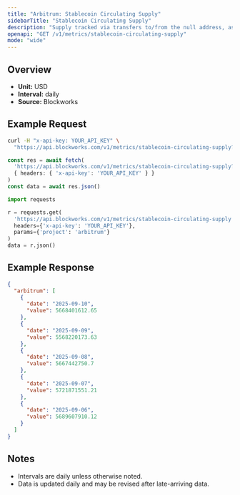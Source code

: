 ```yaml
---
title: "Arbitrum: Stablecoin Circulating Supply"
sidebarTitle: "Stablecoin Circulating Supply"
description: "Supply tracked via transfers to/from the null address, as well as distinct issuance and redemption events for supported stablecoins. Circulating supply remove supply held in bridges, token treasuries, and known mint/burn addresses."
openapi: "GET /v1/metrics/stablecoin-circulating-supply"
mode: "wide"
---
```


## Overview

- **Unit:** USD
- **Interval:** daily
- **Source:** Blockworks

## Example Request

<CodeGroup>

```bash cURL
curl -H "x-api-key: YOUR_API_KEY" \
  "https://api.blockworks.com/v1/metrics/stablecoin-circulating-supply?project=arbitrum"
```

```typescript TypeScript
const res = await fetch(
  'https://api.blockworks.com/v1/metrics/stablecoin-circulating-supply?project=arbitrum',
  { headers: { 'x-api-key': 'YOUR_API_KEY' } }
)
const data = await res.json()
```

```python Python
import requests

r = requests.get(
  'https://api.blockworks.com/v1/metrics/stablecoin-circulating-supply',
  headers={'x-api-key': 'YOUR_API_KEY'},
  params={'project': 'arbitrum'}
)
data = r.json()
```

</CodeGroup>

## Example Response

```json
{
  "arbitrum": [
    {
      "date": "2025-09-10",
      "value": 5668401612.65
    },
    {
      "date": "2025-09-09",
      "value": 5568220173.63
    },
    {
      "date": "2025-09-08",
      "value": 5667442750.7
    },
    {
      "date": "2025-09-07",
      "value": 5721871551.21
    },
    {
      "date": "2025-09-06",
      "value": 5689607910.12
    }
  ]
}
```

## Notes
- Intervals are daily unless otherwise noted.
- Data is updated daily and may be revised after late-arriving data.